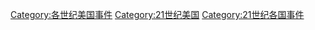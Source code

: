 [[Category:各世纪美国事件|Category:各世纪美国事件]]
[[Category:21世纪美国|Category:21世纪美国]]
[[Category:21世纪各国事件|Category:21世纪各国事件]]